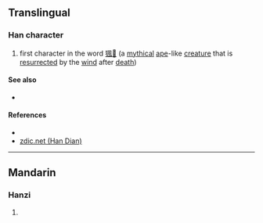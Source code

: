 {{character info/new}}
==Translingual==

===Han character===
{{Han char|rn=94|rad=犬|as=09|sn=12|four=47210|canj=KHHNI|ids=⿰犭風}}

# first character in the word [[猦𤝕]] (a [[mythical]] [[ape]]-like [[creature]] that is [[resurrect]]ed by the [[wind]] after [[death]])

====See also====
* {{l|mul|𤝕}}

====References====
* {{Han ref|kx=0714.150|dkj=20522|dj=1126.140|hdz=21359.030|uh=7326|ud=29478|bh=DA76|bd=55926}}
* [http://www.zdic.net/zd/zi/ZdicE7Zdic8CZdicA6.htm zdic.net (Han Dian)]

----

==Mandarin==

===Hanzi===
{{cmn-hanzi|pin=[[fēng]] ([[feng1]])|wg=feng<sup>1</sup>}}

# {{defn|lang=cmn|sort=犬09}}